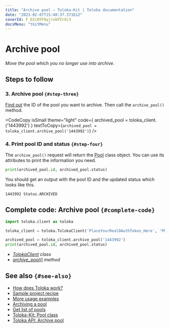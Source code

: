 ```yaml
---
title: "Archive pool — Toloka-Kit | Toloka documentation"
date: "2023-02-07T15:40:37.371612"
coverId: F_bIcOYF9yjrxkPZrXc3
docsMenu: "tkitMenu"
---
```



# Archive pool

_Move the pool which you no longer use into archive._

## Steps to follow

<Import/>

<Instantiate/>

### 3. Archive pool `{#step-three}`

[Find out](/docs/toloka-kit/recipes/get-pools) the ID of the pool you want to archive. Then call the `archive_pool()` method.

<CodeCopy
  isSmall
  theme="light"
  code={
    <HighlightChildren language="python">
      archived_pool = toloka_client.<Term term="archive_pool"><ArchivePool/></Term>('1443992')
    </HighlightChildren>
  }
  textToCopy={`archived_pool = toloka_client.archive_pool('1443992')`}
/>

### 4. Print pool ID and status `{#step-four}`

The `archive_pool()` request will return the [Pool](/docs/toloka-kit/reference/toloka.client.pool.Pool) class object. You can use its attributes to print the information you need.

```python
print(archived_pool.id, archived_pool.status)
```

You should get an output with the pool ID and the updated status which looks like this.

```bash
1443992 Status.ARCHIVED
```

## Complete code: Archive pool `{#complete-code}`

```python
import toloka.client as toloka

toloka_client = toloka.TolokaClient('PlaceYourRealOAuthToken_Here', 'PRODUCTION')

archived_pool = toloka_client.archive_pool('1443992')
print(archived_pool.id, archived_pool.status)
```

<Note mode="tip" title="List of classes and methods used in this recipe">

- _[TolokaClient](/docs/toloka-kit/reference/toloka.client.TolokaClient) class_
- _[archive_pool()](/docs/toloka-kit/reference/toloka.client.TolokaClient.archive_pool) method_

</Note>

## See also `{#see-also}`

- [How does Toloka work?](/docs/guide/overview)
- [Sample project recipe](/docs/toloka-kit/recipes/learn-basics)
- [More usage examples](/docs/toloka-kit/recipes/use-cases)
- [Archiving a pool](/docs/guide/pool-archive)
- [Get list of pools](/docs/toloka-kit/recipes/get-pools)
- [Toloka-Kit: Pool class](/docs/toloka-kit/reference/toloka.client.pool.Pool)
- [Toloka API: Archive pool](https://toloka.ai/docs/api/api-reference/#post-/pools/-id-/archive)
